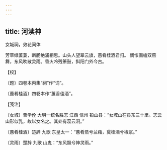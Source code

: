```yaml
---
---
---
```

title: 河渎神
---



女城祠，效花间体





芳草绿萋萋，断肠绝浦相思。山头人望翠云旗，蕙肴桂酒君归。 惆怅画檐双燕舞，东风吹散灵雨。香火冷残箫鼓，斜阳门外今古。





【校】


〔题〕四卷本丙集“祠”作“词”。

〔蕙肴桂酒〕四卷本作“蕙香佳酒”。





【笺注】


〔女城〕曹学佺 大明一统名胜志 江西 信州 铅山县：“女城山在县东三十里。志云山形似乳，故以女名之。其处有蕊云洞。”

〔蕙肴桂酒〕楚辞 九歌 东皇太一：“蕙肴蒸兮兰藉，奠桂酒兮椒浆。”

〔灵雨〕楚辞 九歌 山鬼：“东风飘兮神灵雨。”